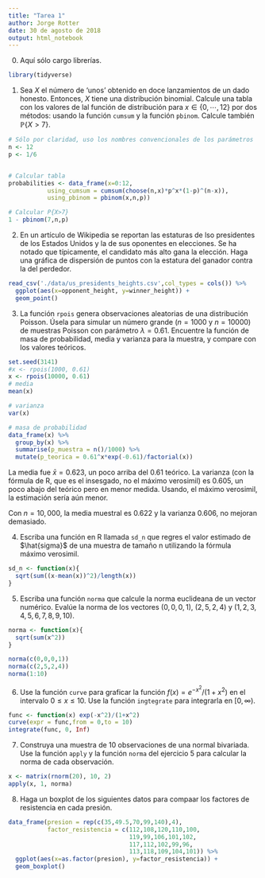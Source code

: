 ```yaml
---
title: "Tarea 1"
author: Jorge Rotter
date: 30 de agosto de 2018
output: html_notebook
---
```


0. Aquí sólo cargo librerías.
```r
library(tidyverse)
```

1. Sea $X$ el número de 'unos' obtenido en doce lanzamientos de un dado honesto. Entonces, $X$
tiene una distribución binomial. Calcule una tabla con los valores de lal función de 
distribución para $x \in \{0, \cdots , 12\}$ por dos métodos: usando la función `cumsum` y
la función `pbinom`. Calcule también $\mathbb{P} \{X>7\}$.
```r
# Sólo por claridad, uso los nombres convencionales de los parámetros
n <- 12
p <- 1/6


# Calcular tabla
probabilities <- data_frame(x=0:12,
           using_cumsum = cumsum(choose(n,x)*p^x*(1-p)^(n-x)),
           using_pbinom = pbinom(x,n,p))

# Calcular P{X>7}
1 - pbinom(7,n,p)

```

2. En un artículo de Wikipedia se reportan las estaturas de lso presidentes de los Estados 
Unidos y la de sus oponentes en elecciones. Se ha notado que típicamente, el candidato más
alto gana la elección. Haga una gráfica de dispersión de puntos con la estatura del ganador
contra la del perdedor.
```r
read_csv('./data/us_presidents_heights.csv',col_types = cols()) %>%
  ggplot(aes(x=opponent_height, y=winner_height)) +
  geom_point()

````

3. La función `rpois` genera observaciones aleatorias de una distribución Poisson. Úsela para
simular un número grande ($n=1000$ y $n=10000$) de muestras Poisson con parámetro 
$\lambda = 0.61$. Encuentre la función de masa de probabilidad, media y varianza para la 
muestra, y compare con los valores teóricos.

```r
set.seed(3141)
#x <- rpois(1000, 0.61)
x <- rpois(10000, 0.61)
# media
mean(x)

# varianza
var(x)

# masa de probabilidad
data_frame(x) %>%
  group_by(x) %>%
  summarise(p_muestra = n()/1000) %>%
  mutate(p_teorica = 0.61^x*exp(-0.61)/factorial(x))
````
La media fue $\bar{x}=0.623$, un poco arriba del 0.61 teórico.
La varianza (con la fórmula de R, que es el insesgado, no el máximo verosimil) es 0.605,
un poco abajo del teórico pero en menor medida. Usando, el máximo verosimil, la estimación
sería aún menor.

Con $n=10,000$, la media muestral es 0.622 y la varianza 0.606, no mejoran demasiado.

4. Escriba una función en R llamada `sd_n` que regres el valor estimado de $\hat{sigma}$ de 
una muestra de tamaño n utilizando la fórmula máximo verosimil.
```r
sd_n <- function(x){
  sqrt(sum((x-mean(x))^2)/length(x))
}
```

5. Escriba una función `norma` que calcule la norma euclideana de un vector numérico. Evalúe
la norma de los vectores $(0,0,0,1)$, $(2,5,2,4)$ y $(1,2,3,4,5,6,7,8,9,10)$.
```r
norma <- function(x){
  sqrt(sum(x^2))
}

norma(c(0,0,0,1))
norma(c(2,5,2,4))
norma(1:10)
```

6. Use la función `curve` para graficar la función $f(x)=e^{-x^2}/(1+x^2)$ en el intervalo
$0 \leq x \leq 10$. Use la función `ingtegrate` para integrarla en $[0, \infty)$.

```r
func <- function(x) exp(-x^2)/(1+x^2)
curve(expr = func,from = 0,to = 10)
integrate(func, 0, Inf)
```

7. Construya una muestra de 10 observaciones de una normal bivariada. Use la función `apply` 
y la función `norma` del ejercicio 5 para calcular la norma de cada observación.
```r
x <- matrix(rnorm(20), 10, 2)
apply(x, 1, norma)
```

8. Haga un boxplot de los siguientes datos para compaar los factores de resistencia en
cada presión.
```r
data_frame(presion = rep(c(35,49.5,70,99,140),4),
           factor_resistencia = c(112,108,120,110,100,
                                  119,99,106,101,102,
                                  117,112,102,99,96,
                                  113,118,109,104,101)) %>%
  ggplot(aes(x=as.factor(presion), y=factor_resistencia)) +
  geom_boxplot()
```

